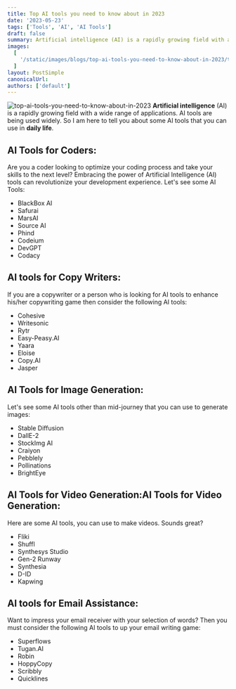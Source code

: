 ```yaml
---
title: Top AI tools you need to know about in 2023
date: '2023-05-23'
tags: ['Tools', 'AI', 'AI Tools']
draft: false
summary: Artificial intelligence (AI) is a rapidly growing field with a wide range of applications. AI tools are being used widely. So I am here to tell you about some AI tools that you can use in daily life.
images:
  [
    '/static/images/blogs/top-ai-tools-you-need-to-know-about-in-2023/top-ai-tools-you-need-to-know-about-in-2023.jpg',
  ]
layout: PostSimple
canonicalUrl:
authors: ['default']
---
```


![top-ai-tools-you-need-to-know-about-in-2023](/static/images/blogs/top-ai-tools-you-need-to-know-about-in-2023/top-ai-tools-you-need-to-know-about-in-2023.jpg)
**Artificial intelligence** (AI) is a rapidly growing field with a wide range of applications. AI tools are being used widely. So I am here to tell you about some AI tools that you can use in **daily life**.

## AI Tools for Coders:

Are you a coder looking to optimize your coding process and take your skills to the next level? Embracing the power of Artificial Intelligence (AI) tools can revolutionize your development experience. Let's see some AI Tools:

- BlackBox AI
- Safurai
- MarsAI
- Source AI
- Phind
- Codeium
- DevGPT
- Codacy

## AI tools for Copy Writers:

If you are a copywriter or a person who is looking for AI tools to enhance his/her copywriting game then consider the following AI tools:

- Cohesive
- Writesonic
- Rytr
- Easy-Peasy.AI
- Yaara
- Eloise
- Copy.AI
- Jasper

## AI Tools for Image Generation:

Let's see some AI tools other than mid-journey that you can use to generate images:

- Stable Diffusion
- DallE-2
- StockImg AI
- Craiyon
- Pebblely
- Pollinations
- BrightEye

## AI Tools for Video Generation:AI Tools for Video Generation:

Here are some AI tools, you can use to make videos. Sounds great?

- Fliki
- Shuffl
- Synthesys Studio
- Gen-2 Runway
- Synthesia
- D-ID
- Kapwing

## AI tools for Email Assistance:

Want to impress your email receiver with your selection of words? Then you must consider the following AI tools to up your email writing game:

- Superflows
- Tugan.AI
- Robin
- HoppyCopy
- Scribbly
- Quicklines
